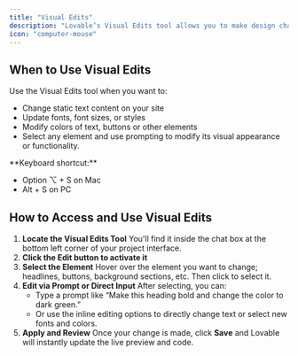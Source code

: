 ```yaml
---
title: "Visual Edits"
description: "Lovable’s Visual Edits tool allows you to make design changes directly from the interface. You can select elements on the page and either edit them instantly,such as updating text or colors,or useprompts to adjust functionality and layout. This tool is useful for making quick, targeted updates without needing to modify the code manually or use the Ai."
icon: "computer-mouse"
---
```


## When to Use Visual Edits

Use the Visual Edits tool when you want to:

- Change static text content on your site
- Update fonts, font sizes, or styles
- Modify colors of text, buttons or other elements
- Select any element and use prompting to modify its visual appearance or functionality.

<Tip>
  **Keyboard shortcut:**

  - Option ⌥ \+ S on Mac
  - Alt \+ S on PC
</Tip>

## How to Access and Use Visual Edits

1. **Locate the Visual Edits Tool**
   You'll find it inside the chat box at the bottom left corner of your project interface.
2. **Click the Edit button to activate it**
3. **Select the Element**
   Hover over the element you want to change; headlines, buttons, background sections, etc. Then click to select it.
4. **Edit via Prompt or Direct Input**
   After selecting, you can:
   - Type a prompt like “Make this heading bold and change the color to dark green.”
   - Or use the inline editing options to directly change text or select new fonts and colors.
5. **Apply and Review**
   Once your change is made, click **Save** and Lovable will instantly update the live preview and code.